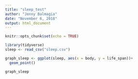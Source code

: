 ```yaml
---
title: "sleep_test"
author: "Jenny Balmagia"
date: "November 6, 2018"
output: html_document
---
```


```r
knitr::opts_chunk$set(echo = TRUE)
```

```r
library(tidyverse)
sleep <- read_csv("sleep.csv")

graph_sleep <- ggplot(sleep, aes(x = body, y = life_span))+
  geom_point()

graph_sleep
```

